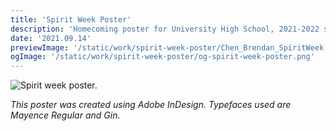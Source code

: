 ```yaml
---
title: 'Spirit Week Poster'
description: 'Homecoming poster for University High School, 2021-2022 school year. Features a layout created with magazine clippings, and polar bears.'
date: '2021.09.14'
previewImage: '/static/work/spirit-week-poster/Chen_Brendan_SpiritWeek.png'
ogImage: '/static/work/spirit-week-poster/og-spirit-week-poster.png'
---
```


![Spirit week poster.](/static/work/spirit-week-poster/Chen_Brendan_SpiritWeek.png)

*This poster was created using Adobe InDesign. Typefaces used are Mayence Regular and Gin.*